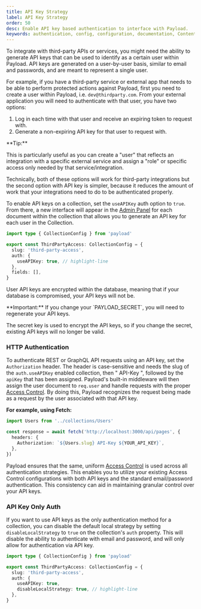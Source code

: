 ```yaml
---
title: API Key Strategy
label: API Key Strategy
order: 50
desc: Enable API key based authentication to interface with Payload.
keywords: authentication, config, configuration, documentation, Content Management System, cms, headless, javascript, node, react, nextjs
---
```


To integrate with third-party APIs or services, you might need the ability to generate API keys that can be used to identify as a certain user within Payload. API keys are generated on a user-by-user basis, similar to email and passwords, and are meant to represent a single user.

For example, if you have a third-party service or external app that needs to be able to perform protected actions against Payload, first you need to create a user within Payload, i.e. `dev@thirdparty.com`. From your external application you will need to authenticate with that user, you have two options:

1. Log in each time with that user and receive an expiring token to request with.
1. Generate a non-expiring API key for that user to request with.

<Banner type="success">
  **Tip:**

  This is particularly useful as you can create a "user" that reflects an integration with a specific external service and assign a "role" or specific access only needed by that service/integration.
</Banner>

Technically, both of these options will work for third-party integrations but the second option with API key is simpler, because it reduces the amount of work that your integrations need to do to be authenticated properly.

To enable API keys on a collection, set the `useAPIKey` auth option to `true`. From there, a new interface will appear in the [Admin Panel](../admin/overview) for each document within the collection that allows you to generate an API key for each user in the Collection.

```ts
import type { CollectionConfig } from 'payload'

export const ThirdPartyAccess: CollectionConfig = {
  slug: 'third-party-access',
  auth: {
    useAPIKey: true, // highlight-line
  },
  fields: [],
}
```

User API keys are encrypted within the database, meaning that if your database is compromised,
your API keys will not be.

<Banner type="warning">
  **Important:**
  If you change your `PAYLOAD_SECRET`, you will need to regenerate your API keys.

  The secret key is used to encrypt the API keys, so if you change the secret, existing API keys will
  no longer be valid.
</Banner>

### HTTP Authentication

To authenticate REST or GraphQL API requests using an API key, set the `Authorization` header. The header is case-sensitive and needs the slug of the `auth.useAPIKey` enabled collection, then " API-Key ", followed by the `apiKey` that has been assigned. Payload's built-in middleware will then assign the user document to `req.user` and handle requests with the proper [Access Control](../access-control/overview). By doing this, Payload recognizes the request being made as a request by the user associated with that API key.

**For example, using Fetch:**

```ts
import Users from '../collections/Users'

const response = await fetch('http://localhost:3000/api/pages', {
  headers: {
    Authorization: `${Users.slug} API-Key ${YOUR_API_KEY}`,
  },
})
```

Payload ensures that the same, uniform [Access Control](../access-control/overview) is used across all authentication strategies. This enables you to utilize your existing Access Control configurations with both API keys and the standard email/password authentication. This consistency can aid in maintaining granular control over your API keys.

### API Key Only Auth

If you want to use API keys as the only authentication method for a collection, you can disable the default local strategy by setting `disableLocalStrategy` to `true` on the collection's `auth` property. This will disable the ability to authenticate with email and password, and will only allow for authentication via API key.

```ts
import type { CollectionConfig } from 'payload'

export const ThirdPartyAccess: CollectionConfig = {
  slug: 'third-party-access',
  auth: {
    useAPIKey: true,
    disableLocalStrategy: true, // highlight-line
  },
}
```
